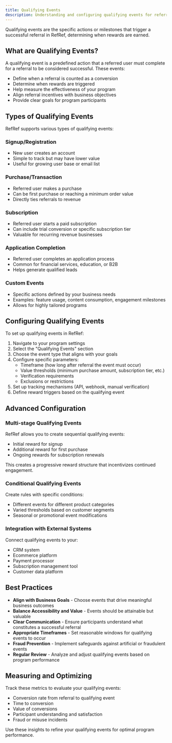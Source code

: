 ```yaml
---
title: Qualifying Events
description: Understanding and configuring qualifying events for referral and affiliate programs in RefRef
---
```

Qualifying events are the specific actions or milestones that trigger a successful referral in RefRef, determining when rewards are earned.

## What are Qualifying Events?

A qualifying event is a predefined action that a referred user must complete for a referral to be considered successful. These events:

- Define when a referral is counted as a conversion
- Determine when rewards are triggered
- Help measure the effectiveness of your program
- Align referral incentives with business objectives
- Provide clear goals for program participants

## Types of Qualifying Events

RefRef supports various types of qualifying events:

### Signup/Registration
- New user creates an account
- Simple to track but may have lower value
- Useful for growing user base or email list

### Purchase/Transaction
- Referred user makes a purchase
- Can be first purchase or reaching a minimum order value
- Directly ties referrals to revenue

### Subscription
- Referred user starts a paid subscription
- Can include trial conversion or specific subscription tier
- Valuable for recurring revenue businesses

### Application Completion
- Referred user completes an application process
- Common for financial services, education, or B2B
- Helps generate qualified leads

### Custom Events
- Specific actions defined by your business needs
- Examples: feature usage, content consumption, engagement milestones
- Allows for highly tailored programs

## Configuring Qualifying Events

To set up qualifying events in RefRef:

1. Navigate to your program settings
2. Select the "Qualifying Events" section
3. Choose the event type that aligns with your goals
4. Configure specific parameters:
   - Timeframe (how long after referral the event must occur)
   - Value thresholds (minimum purchase amount, subscription tier, etc.)
   - Verification requirements
   - Exclusions or restrictions
5. Set up tracking mechanisms (API, webhook, manual verification)
6. Define reward triggers based on the qualifying event

## Advanced Configuration

### Multi-stage Qualifying Events

RefRef allows you to create sequential qualifying events:

- Initial reward for signup
- Additional reward for first purchase
- Ongoing rewards for subscription renewals

This creates a progressive reward structure that incentivizes continued engagement.

### Conditional Qualifying Events

Create rules with specific conditions:

- Different events for different product categories
- Varied thresholds based on customer segments
- Seasonal or promotional event modifications

### Integration with External Systems

Connect qualifying events to your:

- CRM system
- Ecommerce platform
- Payment processor
- Subscription management tool
- Customer data platform

## Best Practices

- **Align with Business Goals** - Choose events that drive meaningful business outcomes
- **Balance Accessibility and Value** - Events should be attainable but valuable
- **Clear Communication** - Ensure participants understand what constitutes a successful referral
- **Appropriate Timeframes** - Set reasonable windows for qualifying events to occur
- **Fraud Prevention** - Implement safeguards against artificial or fraudulent events
- **Regular Review** - Analyze and adjust qualifying events based on program performance

## Measuring and Optimizing

Track these metrics to evaluate your qualifying events:

- Conversion rate from referral to qualifying event
- Time to conversion
- Value of conversions
- Participant understanding and satisfaction
- Fraud or misuse incidents

Use these insights to refine your qualifying events for optimal program performance.